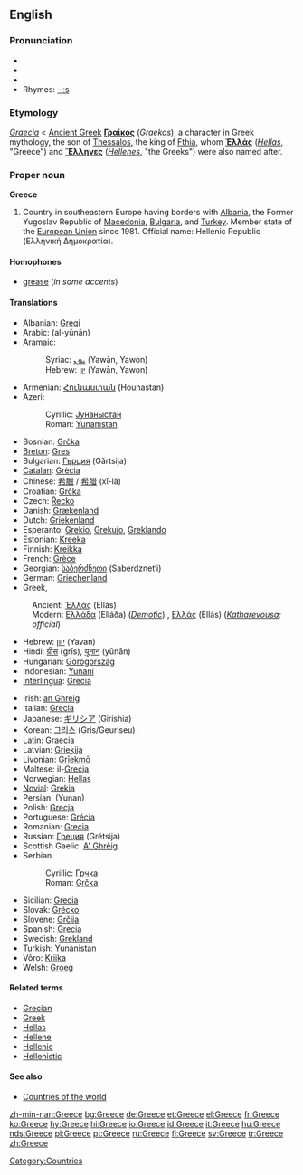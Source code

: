 {{wikipedia}}
==English==

===Pronunciation===
*{{AHD|grēs}}
*{{IPA|/griːs/}}
*{{SAMPA|/gri:s/}}
*Rhymes: [[Rhymes:English:-iːs|-iːs]]

===Etymology===
{{L.}} ''[[Graecia]]'' < [[Ancient Greek]] '''[[Γραίκος]]''' (''Graekos''), a character in Greek mythology, the son of [[w:Thessalos|Thessalos]], the king of [[w:Fthia|Fthia]], whom '''[[Ἑλλάς]]''' (''[[Hellas]]'', "Greece") and '''[[Ἕλληνες]]''' (''[[Hellene]]s'', "the Greeks") were also named after.

===Proper noun===
'''Greece'''

#Country in southeastern Europe having borders with [[Albania]], the Former Yugoslav Republic of [[Macedonia]], [[Bulgaria]], and [[Turkey]]. Member state of the [[European Union]] since 1981. Official name: Hellenic Republic (Ελληνική Δημοκρατία).

====Homophones====
*[[grease]] (''in some accents'')<!--some accents pronounce this word /gri:z/ for the verb-->

====Translations====
{{top}}
*Albanian: [[Greqi]]
*Arabic: {{ARchar|[[اليونان]]}} (al-yūnān)
*Aramaic:
*:Syriac: [[ܝܘܢ]] (Yawān, Yawon)
*:Hebrew: [[יון]] (Yawān, Yawon)
*Armenian: [[Հունաստան]] (Hounastan)
*Azeri:
*:Cyrillic: [[Јунаныстан]]
*:Roman: [[Yunanıstan]]
*Bosnian: [[Grčka]] {{f}}
*[[Breton]]: [[Gres]]
*Bulgarian: [[Гърция]] (Gǎrtsija) {{f}}
*[[Catalan]]: [[Grècia]]
*Chinese: [[希臘]] / [[希腊]] (xī-là)
*Croatian: [[Grčka]] {{f}}
*Czech: [[Řecko]]
*Danish: [[Grækenland]]
*Dutch: [[Griekenland]]
*Esperanto: [[Grekio]], [[Grekujo]], [[Greklando]]
*Estonian: [[Kreeka]]
*Finnish: [[Kreikka]]
*French: [[Grèce]] {{f}}
*Georgian: [[საბერძნეთი]] (Saberdznet‘i)
*German: [[Griechenland]] {{n}}
*Greek,
:Ancient: [[Ἑλλάς]] (Ellás) {{f}}
:Modern: [[Ελλάδα]] (Elláða) {{f}} (''[[Demotic]]'') <!--the pronunciation belongs on the Greek page: [e̞ˈlaða]--> {{f}}, [[Ελλάς]] (Ellás) {{f}} (''[[Katharevousa]]; official'') <!--the pronunciation belongs on the Greek page: [e̞ˈlas] -->
*Hebrew: [[יוון]] (Yavan)
*Hindi: [[ग्रीस]] (grīs), [[यूनान]] (yūnān)
*Hungarian: [[Görögország]]
*Indonesian: [[Yunani]]
*[[Interlingua]]: [[Grecia]]
{{mid}}
*Irish: [[an Ghréig]] {{f}}
*Italian: [[Grecia]] {{f}}
*Japanese: [[ギリシア]] (Girishia)
*Korean: [[그리스]] (Gris/Geuriseu)
*Latin: [[Graecia]] {{f}}
*Latvian: [[Grieķija]] {{f}}
*Livonian: [[Grīekmō]]
*Maltese: il-[[Greċja]]
*Norwegian: [[Hellas]]
*[[Novial]]: [[Grekia]]
*Persian: {{FAchar|[[یونان]]}} (Yunan)
*Polish: [[Grecja]] {{f}}
*Portuguese: [[Grécia]] {{f}}
*Romanian: [[Grecia]] {{f}}
*Russian: [[Греция]] (Grétsija) {{f}}
*Scottish Gaelic: [[A' Ghrèig]] {{f}}
*Serbian
*:Cyrillic: [[Грчка]] {{f}}
*:Roman: [[Grčka#Serbian|Grčka]] {{f}}
*Sicilian: [[Grecia#Sicilian|Grecia]] {{f}}
*Slovak: [[Grécko]] {{n}}
*Slovene: [[Grčija]] {{f}}
*Spanish: [[Grecia]] {{f}}
*Swedish: [[Grekland]]
*Turkish: [[Yunanistan]]
*Võro: [[Kriika]]
*Welsh: [[Groeg]] {{f}}
{{bottom}}

====Related terms====
*[[Grecian]]
*[[Greek]]
*[[Hellas]]
*[[Hellene]]
*[[Hellenic]]
*[[Hellenistic]]

====See also====
*[[Countries of the world]]

[[Category:Countries]]

[[zh-min-nan:Greece]]
[[bg:Greece]]
[[de:Greece]]
[[et:Greece]]
[[el:Greece]]
[[fr:Greece]]
[[ko:Greece]]
[[hy:Greece]]
[[hi:Greece]]
[[io:Greece]]
[[id:Greece]]
[[it:Greece]]
[[hu:Greece]]
[[nds:Greece]]
[[pl:Greece]]
[[pt:Greece]]
[[ru:Greece]]
[[fi:Greece]]
[[sv:Greece]]
[[tr:Greece]]
[[zh:Greece]]